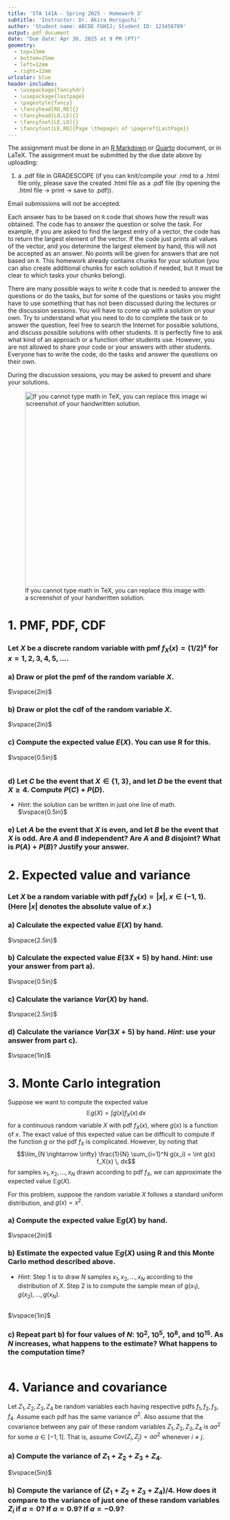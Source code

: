 ```yaml
---
title: 'STA 141A - Spring 2025 - Homework 3'
subtitle: 'Instructor: Dr. Akira Horiguchi'
author: 'Student name: ABCDE FGHIJ; Student ID: 123456789'
output: pdf_document
date: "Due date: Apr 30, 2025 at 9 PM (PT)"
geometry:
  - top=15mm
  - bottom=25mm
  - left=12mm
  - right=12mm
urlcolor: blue
header-includes:
  - \usepackage{fancyhdr}
  - \usepackage{lastpage}
  - \pagestyle{fancy}
  - \fancyhead[RO,RE]{}
  - \fancyhead[LO,LE]{}
  - \fancyfoot[LE,LO]{}
  - \fancyfoot[LE,RO]{Page \thepage\ of \pageref{LastPage}}
---
```


The assignment must be done in an [R Markdown](https://rmarkdown.rstudio.com) or [Quarto](https://quarto.org/) document, or in LaTeX. The assignment must be submitted by the due date above by uploading:

1.  a .pdf file in GRADESCOPE (if you can knit/compile your .rmd to a .html file only, please save the created .html file as a .pdf file (by opening the .html file -\> print -\> save to .pdf)).

Email submissions will not be accepted.

Each answer has to be based on `R` code that shows how the result was obtained. The code has to answer the question or solve the task. For example, if you are asked to find the largest entry of a vector, the code has to return the largest element of the vector. If the code just prints all values of the vector, and you determine the largest element by hand, this will not be accepted as an answer. No points will be given for answers that are not based on `R`. This homework already contains chunks for your solution (you can also create additional chunks for each solution if needed, but it must be clear to which tasks your chunks belong).

There are many possible ways to write `R` code that is needed to answer the questions or do the tasks, but for some of the questions or tasks you might have to use something that has not been discussed during the lectures or the discussion sessions. You will have to come up with a solution on your own. Try to understand what you need to do to complete the task or to answer the question, feel free to  search the Internet for possible solutions, and discuss possible solutions with other students. It is perfectly fine to ask what kind of an approach or a function other students use. However, you are not allowed to share your code or your answers with other students. Everyone has to write the code, do the tasks and answer the questions on their own. 

During the discussion sessions, you may be asked to present and share your solutions.

![If you cannot type math in TeX, you can replace this image with a screenshot of your handwritten solution.](turkey.jpg){width="12cm"}

\newpage

# 1. PMF, PDF, CDF


### Let $X$ be a discrete random variable with pmf $f_X(x) = (1/2)^x$ for $x=1,2,3,4,5,\ldots$.

### a) Draw or plot the pmf of the random variable $X$.
$\vspace{2in}$

### b) Draw or plot the cdf of the random variable $X$.
$\vspace{2in}$

### c) Compute the expected value $E(X)$. You can use R for this.
$\vspace{0.5in}$

```r

```

### d) Let $C$ be the event that $X \in \{1,3\}$, and let $D$ be the event that $X \geq 4$. Compute $P(C) + P(D)$. 
- *Hint*: the solution can be written in just one line of math.
$\vspace{0.5in}$

### e) Let $A$ be the event that $X$ is even, and let $B$ be the event that $X$ is odd. Are $A$ and $B$ independent? Are $A$ and $B$ disjoint? What is $P(A) + P(B)$? Justify your answer.


\newpage

# 2. Expected value and variance

### Let $X$ be a random variable with pdf $f_X(x) = |x|, x \in (-1,1).$ (Here $|x|$ denotes the absolute value of $x$.)

### a) Calculate the expected value $E(X)$ by hand.

$\vspace{2.5in}$

### b) Calculate the expected value $E(3X + 5)$ by hand. *Hint*: use your answer from part a).
$\vspace{0.5in}$

### c) Calculate the variance $Var(X)$ by hand.
$\vspace{2.5in}$

### d) Calculate the variance $Var(3X + 5)$ by hand. *Hint*: use your answer from part c).
$\vspace{1in}$


\newpage

# 3. Monte Carlo integration

Suppose we want to compute the expected value $$\mathbb{E} g(X) = \int g(x) f_X(x) \, dx$$ for a continuous random variable $X$ with pdf $f_X(x)$, where $g(x)$ is a function of $x$. The exact value of this expected value can be difficult to compute if the function $g$ or the pdf $f_X$ is complicated. However, by noting that $$\lim_{N \rightarrow \infty} \frac{1}{N} \sum_{i=1}^N g(x_i) = \int g(x) f_X(x) \, dx$$ for samples $x_1, x_2, \ldots, x_N$ drawn according to pdf $f_X$, we can approximate the expected value $\mathbb{E} g(X)$.

For this problem, suppose the random variable $X$ follows a standard uniform distribution, and $g(x) = x^2$. 

### a) Compute the expected value $\mathbb{E} g(X)$ by hand.

$\vspace{2in}$

### b) Estimate the expected value $\mathbb{E} g(X)$ using R and this Monte Carlo method described above.

- *Hint*: Step 1 is to draw $N$ samples $x_1, x_2, \ldots, x_N$ according to the distribution of $X$. Step 2 is to compute the sample mean of $g(x_1), g(x_2), \ldots, g(x_N)$.

```r

```

$\vspace{1in}$

### c) Repeat part b) for four values of $N$: $10^2$, $10^5$, $10^8$, and $10^{15}$. As $N$ increases, what happens to the estimate? What happens to the computation time?

```r

```



\newpage

# 4. Variance and covariance

Let $Z_1, Z_2, Z_3, Z_4$ be random variables each having respective pdfs $f_1, f_2, f_3, f_4$. Assume each pdf has the same variance $\sigma^2$. Also assume that the covariance between any pair of these random variables $Z_1, Z_2, Z_3, Z_4$ is $a \sigma^2$ for some $a \in [-1, 1]$. That is, assume $Cov(Z_i, Z_j) = a \sigma^2$ whenever $i \neq j$.

### a) Compute the variance of $Z_1 + Z_2 + Z_3 + Z_4$.
$\vspace{5in}$

### b) Compute the variance of $(Z_1 + Z_2 + Z_3 + Z_4)/4$. How does it compare to the variance of just one of these random variables $Z_i$ if $a=0$? If $a=0.9$? If $a=-0.9$? 





